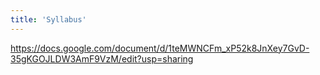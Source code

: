 ```yaml
---
title: 'Syllabus'
---
```


<https://docs.google.com/document/d/1teMWNCFm_xP52k8JnXey7GvD-35gKGOJLDW3AmF9VzM/edit?usp=sharing>

